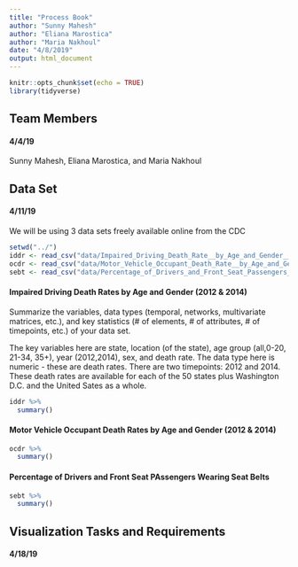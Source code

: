```yaml
---
title: "Process Book"
author: "Sunny Mahesh"
author: "Eliana Marostica"
author: "Maria Nakhoul"
date: "4/8/2019"
output: html_document
---
```


```r
knitr::opts_chunk$set(echo = TRUE)
library(tidyverse)
```

## Team Members
#### 4/4/19

Sunny Mahesh, Eliana Marostica, and Maria Nakhoul

## Data Set
#### 4/11/19

We will be using 3 data sets freely available online from the CDC

```r
setwd("../")
iddr <- read_csv("data/Impaired_Driving_Death_Rate__by_Age_and_Gender__2012___2014__All_States.csv")
ocdr <- read_csv("data/Motor_Vehicle_Occupant_Death_Rate__by_Age_and_Gender__2012___2014__All_States.csv")
sebt <- read_csv("data/Percentage_of_Drivers_and_Front_Seat_Passengers_Wearing_Seat_Belts__2012___2014__All_States.csv")
```

#### Impaired Driving Death Rates by Age and Gender (2012 & 2014)

Summarize the variables, data types (temporal, networks, multivariate matrices, etc.),
and key statistics (# of elements, # of attributes, # of timepoints, etc.) of your data set.

The key variables here are state, location (of the state), age group (all,0-20, 21-34, 35+), year (2012,2014), sex, and death rate. The data type here is numeric - these are death rates. There are two timepoints: 2012 and 2014. These death rates are available for each of the 50 states plus Washington D.C. and the United Sates as a whole.


```r
iddr %>%
  summary()
```




#### Motor Vehicle Occupant Death Rates by Age and Gender (2012 & 2014)

```r
ocdr %>%
  summary()
```

#### Percentage of Drivers and Front Seat PAssengers Wearing Seat Belts

```r
sebt %>%
  summary()
```

## Visualization Tasks and Requirements
#### 4/18/19


